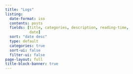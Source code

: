 ```yaml
---
title: "Logs"
listing:
  date-format: iso
  contents: posts
  fields: [title, categories, description, reading-time,
           date]
  sort: "date desc"
  type: default
  categories: true
  sort-ui: false
  filter-ui: false
page-layout: full
title-block-banner: true
---
```


